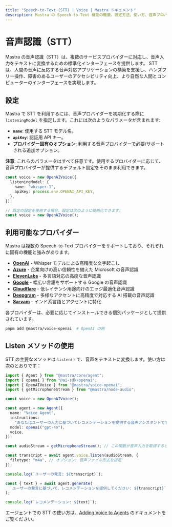 ```yaml
---
title: "Speech-to-Text (STT) | Voice | Mastra ドキュメント"
description: Mastra の Speech-to-Text 機能の概要。設定方法、使い方、音声プロバイダーとの連携について解説します。
---
```


# 音声認識（STT）

Mastra の音声認識（STT）は、複数のサービスプロバイダーに対応し、音声入力をテキストに変換するための標準化インターフェースを提供します。
STT は、人間の音声に反応する音声対応アプリケーションの構築を支援し、ハンズフリー操作、障害のあるユーザーのアクセシビリティ向上、より自然な人間とコンピューターのインターフェースを実現します。

## 設定

Mastra で STT を利用するには、音声プロバイダーを初期化する際に `listeningModel` を指定します。これには次のようなパラメータが含まれます:

* **`name`**: 使用する STT モデル名。
* **`apiKey`**: 認証用 API キー。
* **プロバイダー固有のオプション**: 利用する音声プロバイダーで必要/サポートされる追加オプション。

**注意**: これらのパラメータはすべて任意です。使用するプロバイダーに応じて、音声プロバイダーが提供するデフォルト設定をそのまま利用できます。

```typescript
const voice = new OpenAIVoice({
  listeningModel: {
    name: "whisper-1",
    apiKey: process.env.OPENAI_API_KEY,
  },
});

// 既定の設定を使用する場合、設定は次のように簡略化できます:
const voice = new OpenAIVoice();
```


## 利用可能なプロバイダー

Mastra は複数の Speech-to-Text プロバイダーをサポートしており、それぞれに固有の機能と強みがあります。

* [**OpenAI**](/reference/voice/openai/) - Whisper モデルによる高精度な文字起こし
* [**Azure**](/reference/voice/azure/) - 企業向けの高い信頼性を備えた Microsoft の音声認識
* [**ElevenLabs**](/reference/voice/elevenlabs/) - 多言語対応の高度な音声認識
* [**Google**](/reference/voice/google/) - 幅広い言語をサポートする Google の音声認識
* [**Cloudflare**](/reference/voice/cloudflare/) - 低レイテンシ用途向けのエッジ最適化音声認識
* [**Deepgram**](/reference/voice/deepgram/) - 多様なアクセントに高精度で対応する AI 搭載の音声認識
* [**Sarvam**](/reference/voice/sarvam/) - インド系言語とアクセントに特化

各プロバイダーは、必要に応じてインストールできる個別パッケージとして提供されています。

```bash
pnpm add @mastra/voice-openai  # OpenAI の例
```


## Listen メソッドの使用

STT の主要なメソッドは `listen()` で、音声をテキストに変換します。使い方は次のとおりです：

```typescript
import { Agent } from "@mastra/core/agent";
import { openai } from "@ai-sdk/openai";
import { OpenAIVoice } from "@mastra/voice-openai";
import { getMicrophoneStream } from "@mastra/node-audio";

const voice = new OpenAIVoice();

const agent = new Agent({
  name: "Voice Agent",
  instructions:
    "あなたはユーザーの入力に基づいてレコメンデーションを提供する音声アシスタントです。",
  model: openai("gpt-4o"),
  voice,
});

const audioStream = getMicrophoneStream(); // この関数が音声入力を取得すると想定

const transcript = await agent.voice.listen(audioStream, {
  filetype: "m4a", // オプション: 音声ファイル形式を指定
});

console.log(`ユーザーの発言: ${transcript}`);

const { text } = await agent.generate(
  `ユーザーの発言に基づいて、レコメンデーションを提供してください: ${transcript}`,
);

console.log(`レコメンデーション: ${text}`);
```

エージェントでの STT の使い方は、[Adding Voice to Agents](/docs/agents/adding-voice) のドキュメントをご覧ください。
